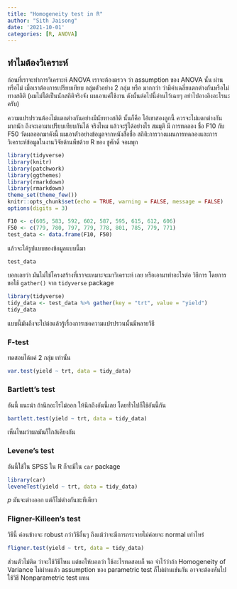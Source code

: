 ```yaml
---
title: "Homogeneity test in R"
author: "Sith Jaisong"
date: '2021-10-01'
categories: [R, ANOVA]
---
```


## ทำไมต้องวิเคราะห์

ก่อนที่เราจะทำการวิเคราะห์ ANOVA เราจะต้องตรวจ ว่า assumption ของ ANOVA นั้น ผ่านหรือไม่ เมื่อเราต้องการเปรียบเทียบ กลุ่มตัวอย่าง 2 กลุ่ม หรือ มากกว่า ว่ามีค่าเฉลี่ยแตกต่างกันหรือไม่ทางสถิติ (ผมไม่ได้เป็นนักสถิติจริงจัง ผมเอาแค่ใช้งาน ดังนั้นต่อไปนี้อ่านไว้เฉยๆ อย่าไปอางอิงอะไรนะครับ)

ความแปรปรวนต้องไม่แตกต่างกันอย่างมีนัยทางสถิติ นั้นก็คือ ไอ้เขาสองลูกนี้ ควรจะไม่แตกต่างกันมากนัก ถึงจะเอามาเปรียบเทียบกันได้ จริงไหม แล้วจะรู้ได้อย่างไร สมมุติ มี การทดลอง ชื่อ F10 กับ F50 วัดผลออกมาดังนี้ ผมเอาตัวอย่างข้อมูลจากหนังสือชื่อ สถิติ:การวางแผนการทดลองและการวิเคราะห์ข้อมูลในงานวิจัยด้านพืชด้วย R ของ ชูศักดิ์ จอมพุก

```r
library(tidyverse)
library(knitr)
library(patchwork)
library(ggthemes)
library(rmarkdown)
library(rmarkdown)
theme_set(theme_few())
knitr::opts_chunk$set(echo = TRUE, warning = FALSE, message = FALSE)
options(digits = 3)
```

```r
F10 <- c(605, 583, 592, 602, 587, 595, 615, 612, 606)
F50 <- c(779, 780, 797, 779, 778, 801, 785, 779, 771)
test_data <- data.frame(F10, F50)
```

แล้วจะได้รูปแบบของข้อมูลแบบนี้มา

```r
test_data
```

บอกเลยว่า มันไม่ใช่โครงสร้างที่เราจะเหมาะจะมาวิเคราะห์ เลย หรือเอามาทำอะไรต่อ วิธีการ โดยการขอใช้ `gather()` จาก `tidyverse` package

```r
library(tidyverse)
tidy_data <- test_data %>% gather(key = "trt", value = "yield")
tidy_data
```

แบบนี้มันถึงจะไปต่อแล้วรู้เรื่องการเชคความแปรปรวนนั้นมีหลายวิธี

### F-test

ทดสอบได้แค่ 2 กลุ่ม เท่านั้น

```r
var.test(yield ~ trt, data = tidy_data)
```

### Bartlett's test

อันนี้ แนะนำ ถ้านึกอะไรไม่ออก ให้นึกถึงอันนี้เลย โดยทั่วไปก็ใช้อันนี้กัน

```r
bartlett.test(yield ~ trt, data = tidy_data)
```

เห็นไหมว่าผลมันก็ใกล้เคียงกัน

### Levene's test

อันนี้ใช้ใน SPSS ใน R ก็จะมีใน `car` package

```r
library(car)
leveneTest(yield ~ trt, data = tidy_data)
```

*p* มันจะต่างออก แต่ก็ไม่ต่างกันซะทีเดียว

### Fligner-Killeen's test

วิธีนี้ ค่อนข้างจะ robust กว่าวิธีอื่นๆ ถึงแม้ว่าจะมีการกระจายไม่ค่อยจะ normal เท่าไหร่

```r
fligner.test(yield ~ trt, data = tidy_data)
```

ส่วนตัวไม่ติด ว่าจะใช้วิธีไหน แต่ขอให้บอกว่า ใช้อะไรทดสอบก็ พอ จำไว้ว่าถ้า Homogeneity of Variance ไม่ผ่านแล้ว assumption ของ parametric test ก็ไม่ผ่านเช่นกัน อาจจะต้องหันไปใช้วิธี Nonparametric test แทน
